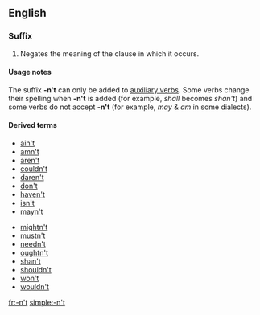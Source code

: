{{also|not}}
==English==

===Suffix===
{{infl|en|suffix|head=[[n't|n’t]]}}

# Negates the meaning of the clause in which it occurs.

====Usage notes====
The suffix '''-n't''' can only be added to [[auxiliary verb]]s. Some verbs change their spelling when '''-n't''' is added (for example, ''shall'' becomes ''shan't'') and some verbs do not accept '''-n't''' (for example, ''may'' & ''am'' in some dialects).

====Derived terms====
{{rel-top|Derived terms}}
* [[ain't]]
* [[amn't]]
* [[aren't]]
* [[couldn't]]
* [[daren't]]
* [[don't]]
* [[haven't]]
* [[isn't]]
* [[mayn't]]
{{rel-mid}}
* [[mightn't]]
* [[mustn't]]
* [[needn't]]
* [[oughtn't]]
* [[shan't]]
* [[shouldn't]]
* [[won't]]
* [[wouldn't]]
{{rel-bottom}}

[[fr:-n't]]
[[simple:-n't]]